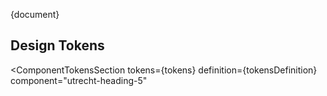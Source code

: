 
<Meta title="CSS Component/Heading/Heading 5/README" />

<Description>{document}</Description>

## Design Tokens

<ComponentTokensSection
  tokens={tokens}
  definition={tokensDefinition}
  component="utrecht-heading-5"
></ComponentTokensSection>
